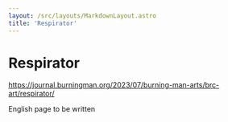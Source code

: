 ```yaml
---
layout: /src/layouts/MarkdownLayout.astro
title: 'Respirator'
---
```


# Respirator

https://journal.burningman.org/2023/07/burning-man-arts/brc-art/respirator/

English page to be written